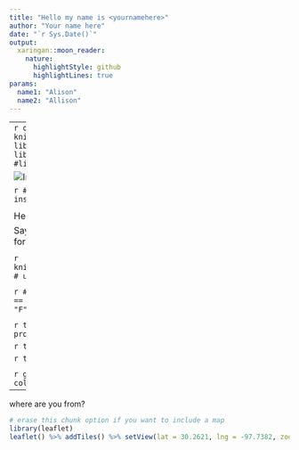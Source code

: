 ```yaml
---
title: "Hello my name is <yournamehere>"
author: "Your name here"
date: "`r Sys.Date()`"
output: 
  xaringan::moon_reader:
    nature:
      highlightStyle: github
      highlightLines: true
params:
  name1: "Alison" 
  name2: "Allison"
---
```


<!-- edit name1 and name2 in the YAML above -->

---
```r
options(htmltools.dir.version = FALSE)
knitr::opts_chunk$set(warning = FALSE, message = FALSE)
library(tidyverse) # load tidyverse package
library(babynames) # load babynames package
#library(leaflet) # uncomment to use if you install
```


![Image of Momtocat](http://bit.ly/momtocat)

```r
# optional package installs if you want to do more below
install.packages("leaflet")
```


<!-- introduce yourself here -->

Hello my name is `r rmarkdown::metadata$author`!

Say something about what you do, what you use R Markdown for, your favorite R package, etc.

<!-- include an image here, if you have a GitHub account use your profile pic! -->

```r
knitr::include_graphics("https://github.com/USERNAME.png") # update USERNAME here
```



<!-- we make the data here -->

```r
# getting the data
namedata <- babynames %>%
  filter(name == params$name1 | 
           name == params$name2) %>% 
  filter(sex == "F") 
```

<!-- get and see top years for each name -->

```r
topyears <- namedata %>% 
  group_by(name) %>% 
  top_n(1, prop) 
```


```r
topyears %>% 
  filter(name == params$name1)
```


```r
topyears %>% 
  filter(name == params$name2)
```


<!-- plot name popularity over time -->


```r
ggplot(namedata, 
  aes(x = year, 
      y = prop,  
      group = name, 
      color = name)) + 
  geom_line() 
```


--- 

where are you from? 


```r
# erase this chunk option if you want to include a map
library(leaflet)
leaflet() %>% addTiles() %>% setView(lat = 30.2621, lng = -97.7382, zoom = 17)
```




